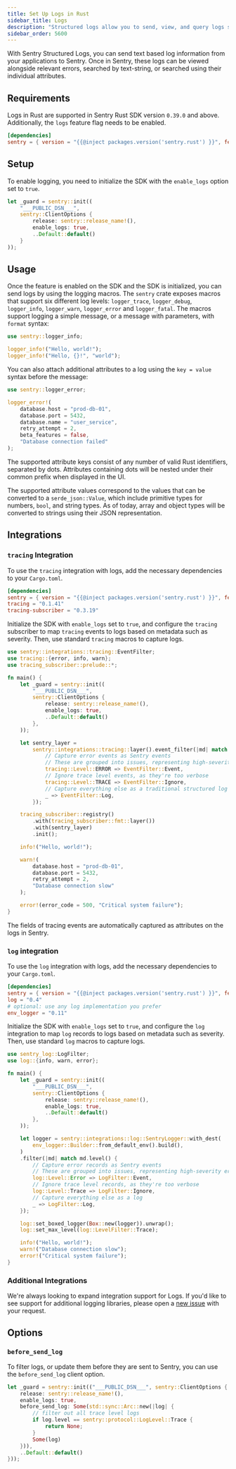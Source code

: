 ```yaml
---
title: Set Up Logs in Rust
sidebar_title: Logs
description: "Structured logs allow you to send, view, and query logs sent from your applications within Sentry."
sidebar_order: 5600
---
```


<Include name="feature-stage-beta-logs.mdx" />

With Sentry Structured Logs, you can send text based log information from your applications to Sentry. Once in Sentry, these logs can be viewed alongside relevant errors, searched by text-string, or searched using their individual attributes.

## Requirements

Logs in Rust are supported in Sentry Rust SDK version `0.39.0` and above.
Additionally, the `logs` feature flag needs to be enabled.

```toml {filename:Cargo.toml}
[dependencies]
sentry = { version = "{{@inject packages.version('sentry.rust') }}", features = ["logs"] }
```

## Setup

To enable logging, you need to initialize the SDK with the `enable_logs` option set to `true`.

```rust
let _guard = sentry::init((
    "___PUBLIC_DSN___",
    sentry::ClientOptions {
        release: sentry::release_name!(),
        enable_logs: true,
        ..Default::default()
    }
));
```

## Usage

Once the feature is enabled on the SDK and the SDK is initialized, you can send logs by using the logging macros.
The `sentry` crate exposes macros that support six different log levels:
`logger_trace`, `logger_debug`, `logger_info`, `logger_warn`, `logger_error` and `logger_fatal`.
The macros support logging a simple message, or a message with parameters, with `format` syntax:

```rust
use sentry::logger_info;

logger_info!("Hello, world!");
logger_info!("Hello, {}!", "world");
```

You can also attach additional attributes to a log using the `key = value` syntax before the message:

```rust
use sentry::logger_error;

logger_error!(
    database.host = "prod-db-01",
    database.port = 5432,
    database.name = "user_service",
    retry_attempt = 2,
    beta_features = false,
    "Database connection failed"
);
```

The supported attribute keys consist of any number of valid Rust identifiers, separated by dots.
Attributes containing dots will be nested under their common prefix when displayed in the UI.

The supported attribute values correspond to the values that can be converted to a `serde_json::Value`,
which include primitive types for numbers, `bool`, and string types.
As of today, array and object types will be converted to strings using their JSON representation.

## Integrations

### `tracing` Integration

To use the `tracing` integration with logs, add the necessary dependencies to your `Cargo.toml`.

```toml {filename:Cargo.toml}
[dependencies]
sentry = { version = "{{@inject packages.version('sentry.rust') }}", features = ["tracing", "logs"] }
tracing = "0.1.41"
tracing-subscriber = "0.3.19"
```

Initialize the SDK with `enable_logs` set to `true`, and configure the `tracing` subscriber to map `tracing` events to logs based on metadata such as severity.
Then, use standard `tracing` macros to capture logs.

```rust {filename:main.rs}
use sentry::integrations::tracing::EventFilter;
use tracing::{error, info, warn};
use tracing_subscriber::prelude::*;

fn main() {
    let _guard = sentry::init((
        "___PUBLIC_DSN___",
        sentry::ClientOptions {
            release: sentry::release_name!(),
            enable_logs: true,
            ..Default::default()
        },
    ));

    let sentry_layer =
        sentry::integrations::tracing::layer().event_filter(|md| match *md.level() {
            // Capture error events as Sentry events
            // These are grouped into issues, representing high-severity errors to act upon
            tracing::Level::ERROR => EventFilter::Event,
            // Ignore trace level events, as they're too verbose
            tracing::Level::TRACE => EventFilter::Ignore,
            // Capture everything else as a traditional structured log
            _ => EventFilter::Log,
        });

    tracing_subscriber::registry()
        .with(tracing_subscriber::fmt::layer())
        .with(sentry_layer)
        .init();

    info!("Hello, world!");

    warn!(
        database.host = "prod-db-01",
        database.port = 5432,
        retry_attempt = 2,
        "Database connection slow"
    );

    error!(error_code = 500, "Critical system failure");
}
```

The fields of tracing events are automatically captured as attributes on the logs in Sentry.

### `log` integration

To use the `log` integration with logs, add the necessary dependencies to your `Cargo.toml`.

```toml {filename:Cargo.toml}
[dependencies]
sentry = { version = "{{@inject packages.version('sentry.rust') }}", features = ["log", "logs"] }
log = "0.4"
# optional: use any log implementation you prefer
env_logger = "0.11"
```

Initialize the SDK with `enable_logs` set to `true`, and configure the `log` integration to map `log` records to logs based on metadata such as severity.
Then, use standard `log` macros to capture logs.

```rust {filename:main.rs}
use sentry_log::LogFilter;
use log::{info, warn, error};

fn main() {
    let _guard = sentry::init((
        "___PUBLIC_DSN___",
        sentry::ClientOptions {
            release: sentry::release_name!(),
            enable_logs: true,
            ..Default::default()
        },
    ));

    let logger = sentry::integrations::log::SentryLogger::with_dest(
        env_logger::Builder::from_default_env().build(),
    )
    .filter(|md| match md.level() {
        // Capture error records as Sentry events
        // These are grouped into issues, representing high-severity errors to act upon
        log::Level::Error => LogFilter::Event,
        // Ignore trace level records, as they're too verbose
        log::Level::Trace => LogFilter::Ignore,
        // Capture everything else as a log
        _ => LogFilter::Log,
    });

    log::set_boxed_logger(Box::new(logger)).unwrap();
    log::set_max_level(log::LevelFilter::Trace);

    info!("Hello, world!");
    warn!("Database connection slow");
    error!("Critical system failure");
}
```

### Additional Integrations

We're always looking to expand integration support for Logs.
If you'd like to see support for additional logging libraries, please open a [new issue](https://github.com/getsentry/sentry-rust/issues/new/choose) with your request.

## Options

### `before_send_log`

To filter logs, or update them before they are sent to Sentry, you can use the `before_send_log` client option.

```rust
let _guard = sentry::init(("___PUBLIC_DSN___", sentry::ClientOptions {
    release: sentry::release_name!(),
    enable_logs: true,
    before_send_log: Some(std::sync::Arc::new(|log| {
        // filter out all trace level logs
        if log.level == sentry::protocol::LogLevel::Trace {
            return None;
        }
        Some(log)
    })),
    ..Default::default()
}));
```
